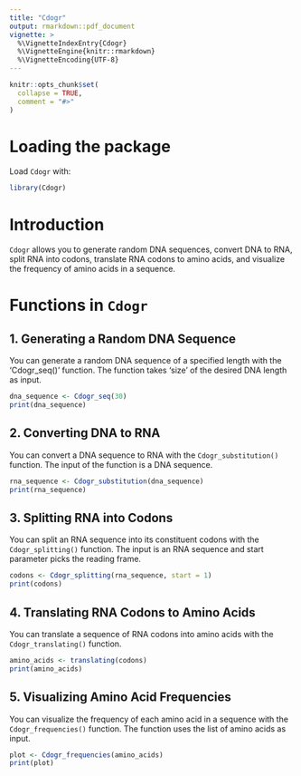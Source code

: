 ```yaml
---
title: "Cdogr"
output: rmarkdown::pdf_document
vignette: >
  %\VignetteIndexEntry{Cdogr}
  %\VignetteEngine{knitr::rmarkdown}
  %\VignetteEncoding{UTF-8}
---
```


```r
knitr::opts_chunk$set(
  collapse = TRUE,
  comment = "#>"
)
```

# Loading the package

Load `Cdogr` with:

```r
library(Cdogr)
```
# Introduction

`Cdogr` allows you to generate random DNA sequences, convert DNA to RNA, split RNA into codons, translate RNA codons to amino acids, and visualize the frequency of amino acids in a sequence.


# Functions in `Cdogr`

## 1. Generating a Random DNA Sequence

You can generate a random DNA sequence of a specified length with the 'Cdogr_seq()' function. The function takes 'size' of the desired DNA length as input.

```r
dna_sequence <- Cdogr_seq(30)
print(dna_sequence)
```

## 2. Converting DNA to RNA

You can convert a DNA sequence to RNA with the `Cdogr_substitution()` function. The input of the function is a DNA sequence.

```r
rna_sequence <- Cdogr_substitution(dna_sequence)
print(rna_sequence)
```

## 3. Splitting RNA into Codons

You can split an RNA sequence into its constituent codons with the `Cdogr_splitting()` function. The input is an RNA sequence and start parameter picks the reading frame.

```r
codons <- Cdogr_splitting(rna_sequence, start = 1)
print(codons)
```


## 4. Translating RNA Codons to Amino Acids

You can translate a sequence of RNA codons into amino acids with the `Cdogr_translating()` function.

```r
amino_acids <- translating(codons)
print(amino_acids)
```

## 5. Visualizing Amino Acid Frequencies

You can visualize the frequency of each amino acid in a sequence with the `Cdogr_frequencies()` function. The function uses the list of amino acids as input. 

```r
plot <- Cdogr_frequencies(amino_acids)
print(plot)
```
